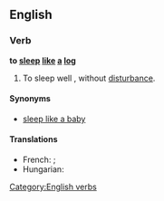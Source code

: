 ==English==

===Verb===
'''to [[sleep]] [[like]] [[a]] [[log]]'''

# {{simile}} To sleep well , without [[disturbance]].

====Synonyms====
* [[sleep like a baby]]

====Translations====
{{trans-top|to sleep well , without disturbance}}
* French: {{t|fr|dormir comme un loir}}; {{t|fr|dormir comme une marmotte}}
* Hungarian: {{t|hu|alszik, mint a bunda}}
{{trans-mid}}
{{trans-bottom}}

[[Category:English verbs]]